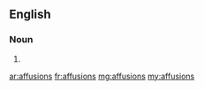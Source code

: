 ==English==

===Noun===
{{head|en|noun plural form}}

# {{plural of|affusion|lang=en}}

[[ar:affusions]]
[[fr:affusions]]
[[mg:affusions]]
[[my:affusions]]